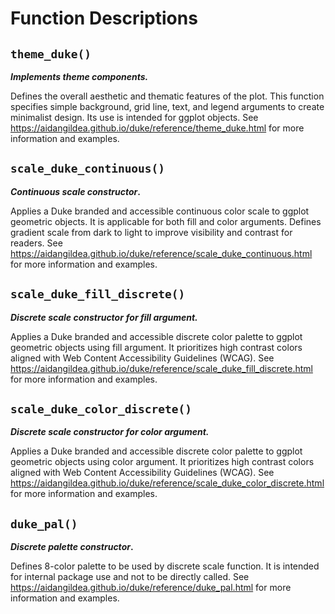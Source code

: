 # Function Descriptions

## `theme_duke()`

***Implements theme components.***

Defines the overall aesthetic and thematic features of the plot.
This function specifies simple background, grid line, text, and legend arguments to create minimalist design.
Its use is intended for ggplot objects.
See <https://aidangildea.github.io/duke/reference/theme_duke.html> for more information and examples.

## `scale_duke_continuous()`

***Continuous scale constructor*****.**

Applies a Duke branded and accessible continuous color scale to ggplot geometric objects.
It is applicable for both fill and color arguments.
Defines gradient scale from dark to light to improve visibility and contrast for readers.
See <https://aidangildea.github.io/duke/reference/scale_duke_continuous.html> for more information and examples.

## `scale_duke_fill_discrete()`

***Discrete scale constructor*** ***for fill argument.***

Applies a Duke branded and accessible discrete color palette to ggplot geometric objects using fill argument.
It prioritizes high contrast colors aligned with Web Content Accessibility Guidelines (WCAG).
See <https://aidangildea.github.io/duke/reference/scale_duke_fill_discrete.html> for more information and examples.

## `scale_duke_color_discrete()`

***Discrete scale constructor*** ***for color argument.***

Applies a Duke branded and accessible discrete color palette to ggplot geometric objects using color argument.
It prioritizes high contrast colors aligned with Web Content Accessibility Guidelines (WCAG).
See <https://aidangildea.github.io/duke/reference/scale_duke_color_discrete.html> for more information and examples.

## `duke_pal()`

***Discrete palette constructor*****.**

Defines 8-color palette to be used by discrete scale function.
It is intended for internal package use and not to be directly called.
See <https://aidangildea.github.io/duke/reference/duke_pal.html> for more information and examples.
